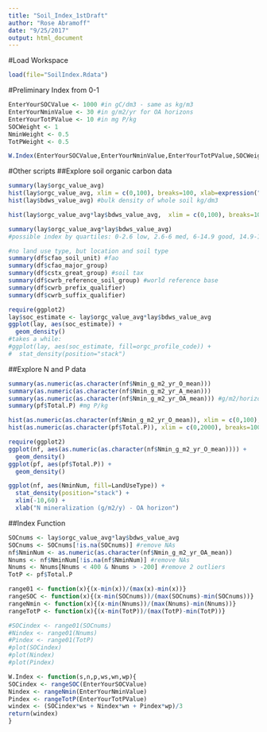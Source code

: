 ```yaml
---
title: "Soil_Index_1stDraft"
author: "Rose Abramoff"
date: "9/25/2017"
output: html_document
---
```

#Load Workspace
```r
load(file="SoilIndex.Rdata")
```

#Preliminary Index from 0-1
```r
EnterYourSOCValue <- 1000 #in gC/dm3 - same as kg/m3
EnterYourNminValue <- 30 #in g/m2/yr for OA horizons
EnterYourTotPValue <- 10 #in mg P/kg
SOCWeight <- 1
NminWeight <- 0.5
TotPWeight <- 0.5

W.Index(EnterYourSOCValue,EnterYourNminValue,EnterYourTotPValue,SOCWeight,NminWeight,TotPWeight)
```

#Other scripts
##Explore soil organic carbon data
```r
summary(lay$orgc_value_avg)
hist(lay$orgc_value_avg, xlim = c(0,100), breaks=100, xlab=expression("SOC (gC/kg)"))
hist(lay$bdws_value_avg) #bulk density of whole soil kg/dm3

hist(lay$orgc_value_avg*lay$bdws_value_avg,  xlim = c(0,100), breaks=100, xlab=expression("SOC (gC/dm3)"), main="Soil Organic Carbon") #same as kg/m3

summary(lay$orgc_value_avg*lay$bdws_value_avg)
#possible index by quartiles: 0-2.6 low, 2.6-6 med, 6-14.9 good, 14.9-1250 high

#no land use type, but location and soil type
summary(df$cfao_soil_unit) #fao
summary(df$cfao_major_group)
summary(df$cstx_great_group) #soil tax
summary(df$cwrb_reference_soil_group) #world reference base
summary(df$cwrb_prefix_qualifier)
summary(df$cwrb_suffix_qualifier)

require(ggplot2)
lay$soc_estimate <- lay$orgc_value_avg*lay$bdws_value_avg
ggplot(lay, aes(soc_estimate)) +
  geom_density()
#takes a while:
#ggplot(lay, aes(soc_estimate, fill=orgc_profile_code)) +
#  stat_density(position="stack")
```

##Explore N and P data
```r
summary(as.numeric(as.character(nf$Nmin_g_m2_yr_O_mean)))
summary(as.numeric(as.character(nf$Nmin_g_m2_yr_A_mean)))
summary(as.numeric(as.character(nf$Nmin_g_m2_yr_OA_mean))) #g/m2/horizon
summary(pf$Total.P) #mg P/kg

hist(as.numeric(as.character(nf$Nmin_g_m2_yr_O_mean)), xlim = c(0,100), breaks=100, xlab=expression("Nmin (g/m2/y O horizon)"))
hist(as.numeric(as.character(pf$Total.P)), xlim = c(0,2000), breaks=100, xlab=expression("Total P (mg/kg)"))

require(ggplot2)
ggplot(nf, aes(as.numeric(as.character(nf$Nmin_g_m2_yr_O_mean)))) +
  geom_density()
ggplot(pf, aes(pf$Total.P)) +
  geom_density()

ggplot(nf, aes(NminNum, fill=LandUseType)) +
  stat_density(position="stack") +
  xlim(-10,60) +
  xlab("N mineralization (g/m2/y) - OA horizon")
```

##Index Function
```r
SOCnums <- lay$orgc_value_avg*lay$bdws_value_avg
SOCnums <- SOCnums[!is.na(SOCnums)] #remove NAs
nf$NminNum <- as.numeric(as.character(nf$Nmin_g_m2_yr_OA_mean))
Nnums <- nf$NminNum[!is.na(nf$NminNum)] #remove NAs
Nnums <- Nnums[Nnums < 400 & Nnums > -200] #remove 2 outliers
TotP <- pf$Total.P

range01 <- function(x){(x-min(x))/(max(x)-min(x))}
rangeSOC <- function(x){(x-min(SOCnums))/(max(SOCnums)-min(SOCnums))}
rangeNmin <- function(x){(x-min(Nnums))/(max(Nnums)-min(Nnums))}
rangeTotP <- function(x){(x-min(TotP))/(max(TotP)-min(TotP))}

#SOCindex <- range01(SOCnums)
#Nindex <- range01(Nnums)
#Pindex <- range01(TotP)
#plot(SOCindex)
#plot(Nindex)
#plot(Pindex)

W.Index <- function(s,n,p,ws,wn,wp){
SOCindex <- rangeSOC(EnterYourSOCValue)
Nindex <- rangeNmin(EnterYourNminValue)
Pindex <- rangeTotP(EnterYourTotPValue)
windex <- (SOCindex*ws + Nindex*wn + Pindex*wp)/3
return(windex)
}
```
